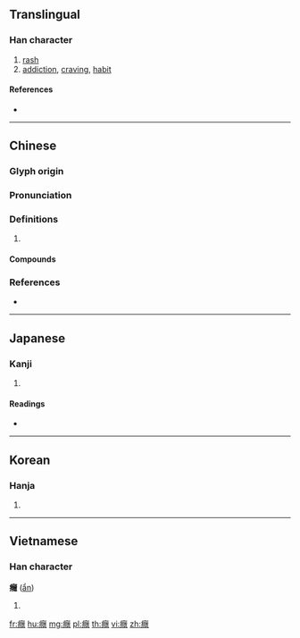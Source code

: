 {{character info/new}}
{{also|瘾}}
==Translingual==

===Han character===
{{Han char|rn=104|rad=疒|as=17|sn=22|four=00136|canj=KNLP|ids=⿸疒隱}}

# [[rash]]
# [[addiction]], [[craving]], [[habit]]

====References====
* {{Han ref|kx=0783.060|dkj=22631|dj=1192.260|hdz=42703.220|uh=766E|ud=30318|bh=C57D|bd=50557}}

----

==Chinese==
{{zh-forms|s=瘾}}

===Glyph origin===
{{Han etym}}

===Pronunciation===
{{zh-pron
|m=yǐn
|c=jan5,jan2
|mn=qz,tw,xm:ún/zz:ín
|oc=y
|cat=
}}

===Definitions===
{{zh-hanzi}}

# {{rfdef|zh}}

====Compounds====
{{zh-der|上癮|大呼過癮|官癮|毒癮|煙癮|癮君子|癮頭兒|藥物成癮|藥癮|過癮|酒癮|頂癮}}

===References===
* {{R:yue:Hanzi}}

----

==Japanese==

===Kanji===
{{ja-kanji|grade=|rs=疒17}}

# {{defn|lang=ja|sort=疒17}}

====Readings====
* {{ja-readings|on=[[いん]] (in), [[おん]] (on)|kun=[[はれもの]] (haremono)|nanori=}}

----

==Korean==

===Hanja===
{{ko-hanja|hangeul=은|eumhun=|rv=eun|mr=ŭn|y=un}}

# {{defn|lang=ko|sort=疒17}}

----

==Vietnamese==

===Han character===
'''癮''' ([[ẩn]])

# {{defn|lang=vi}}

[[fr:癮]]
[[hu:癮]]
[[mg:癮]]
[[pl:癮]]
[[th:癮]]
[[vi:癮]]
[[zh:癮]]